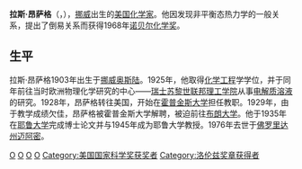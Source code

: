 {{unreferenced|time=2020-02-28T08:39:52+00:00}}
{{Infobox scientist
| name        = 拉斯·昂萨格{{Nobel icon|1968年諾貝爾化學獎|諾貝爾化學獎}} <br>Lars Onsager
| image       = Lars Onsager2.jpg
| caption     = 拉斯·昂萨格
| birth_date  = {{birth date|1903|11|27|mf=y}}
| birth_place = {{flag|Norway}}Kristiania （今[[奧斯陸|奧斯陸]]）
| death_date  = {{death date and age|1976|10|5|1903|11|27|mf=y}}
| death_place = {{USA}}[[佛羅里達州|佛羅里達州]][[科勒爾蓋布爾斯|科勒爾蓋布爾斯]]
| residence   = {{USA}}
| nationality = {{NOR}}、{{USA}}
| field       = [[物理化學|物理化學]]
| alma_mater  = {{le|Norwegian Institute of Technology|Norwegian Institute of Technology}}
| work_institution  = [[蘇黎世聯邦理工學院|蘇黎世聯邦理工學院]]<br />[[約翰霍普金斯大學|約翰霍普金斯大學]]<br />[[布朗大學|布朗大學]]<br />[[耶鲁大学|耶鲁大学]]<br />[[邁阿密大學_(佛羅里達州)|邁阿密大學]]
| doctoral_advisor  = [[彼得·德拜|彼得·德拜]][[File:Nobel_prize_medal.svg|20px]]
| doctoral_students = {{le|Joseph L. McCauley|Joseph L. McCauley}}
| known_for   = {{le|昂萨格倒易关系|Onsager reciprocal relations}}<br />二维[[易辛模型|易辛模型]]的精确解<br />[[德哈斯-范阿尔芬效应|德哈斯-范阿尔芬效应]]的解释
| prizes      =    {{le|Willard Gibbs Award|Willard Gibbs Award}}（1962年）<br>[[诺贝尔化学奖|诺贝尔化学奖]]（1968年）
| religion    = 
| footnotes   = 
}}
'''拉斯·昂萨格'''（{{lang-no|'''Lars Onsager'''}}，{{bd|1903年|11月27日|1976年|10月5日|catIdx=O}}），[[挪威|挪威]]出生的[[美国|美国]][[化学家|化学家]]。他因发现非平衡态热力学的一般关系，提出了倒易关系而获得1968年[[诺贝尔化学奖|诺贝尔化学奖]]。

== 生平 ==
拉斯·昂萨格1903年出生于[[挪威|挪威]][[奥斯陆|奥斯陆]]。1925年，他取得{{Link-en|挪威理工学院|Norwegian Institute of Technology}}[[化学工程|化学工程]]学学位，并于同年前往当时欧洲物理化学研究的中心——[[瑞士|瑞士]][[苏黎世联邦理工学院|苏黎世联邦理工学院]]从事[[电解质|电解质]][[溶液|溶液]]的研究。1928年，昂萨格转往美国，开始在[[霍普金斯大学|霍普金斯大学]]担任教职。1929年，由于教学成绩欠佳，昂萨格被霍普金斯大学解聘，被迫前往[[布朗大学|布朗大学]]。他于1935年在[[耶鲁大学|耶鲁大学]]完成博士论文并与1945年成为耶鲁大学教授。1976年去世于[[佛罗里达州|佛罗里达州]][[迈阿密|迈阿密]]。

{{诺贝尔化学奖获得者 (1951年-1975年)}}
{{拉姆福德奖获得者}}
{{洛伦兹奖章获得者}}
{{Winners of the National Medal of Science}}

{{Authority control}}
{{美国科学家小作品}}
{{DEFAULTSORT:Onsager, Lars}}
[[Category:美国化学家|O]]
[[Category:诺贝尔化学奖获得者|O]]
[[Category:挪威科技大學校友|O]]
[[Category:耶魯大學校友|O]]
[[Category:美国国家科学奖获奖者|Category:美国国家科学奖获奖者]]
[[Category:洛伦兹奖章获得者|Category:洛伦兹奖章获得者]]
